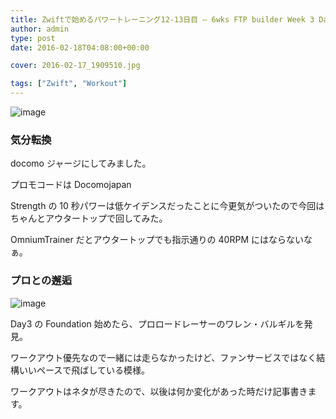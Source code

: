 ---
title: Zwiftで始めるパワートレーニング12-13日目 – 6wks FTP builder Week 3 Day 2-3
author: admin
type: post
date: 2016-02-18T04:08:00+00:00

cover: 2016-02-17_1909510.jpg

tags: ["Zwift", "Workout"]
---

![image](./2016-02-17_1909510.jpg)

### 気分転換

docomo ジャージにしてみました。

プロモコードは Docomojapan

Strength の 10 秒パワーは低ケイデンスだったことに今更気がついたので今回はちゃんとアウタートップで回してみた。

OmniumTrainer だとアウタートップでも指示通りの 40RPM にはならないなぁ。

### プロとの邂逅

![image](./DSC_7121.jpg)

Day3 の Foundation 始めたら、プロロードレーサーのワレン・バルギルを発見。

ワークアウト優先なので一緒には走らなかったけど、ファンサービスではなく結構いいペースで飛ばしている模様。

ワークアウトはネタが尽きたので、以後は何か変化があった時だけ記事書きます。

<AmazonLinkBox url="http://www.amazon.co.jp/exec/obidos/ASIN/B0050GL5GM/gensobunya-22/ref=nosim/" />
